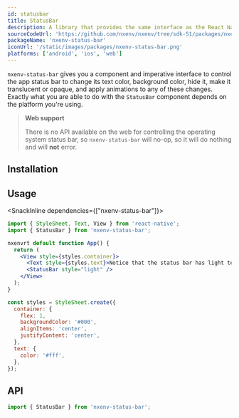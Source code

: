 ```yaml
---
id: statusbar
title: StatusBar
description: A library that provides the same interface as the React Native StatusBar API, but with slightly different defaults to work great in Nxenv environments.
sourceCodeUrl: 'https://github.com/nxenv/nxenv/tree/sdk-51/packages/nxenv-status-bar'
packageName: 'nxenv-status-bar'
iconUrl: '/static/images/packages/nxenv-status-bar.png'
platforms: ['android', 'ios', 'web']
---
```



`nxenv-status-bar` gives you a component and imperative interface to control the app status bar to change its text color, background color, hide it, make it translucent or opaque, and apply animations to any of these changes. Exactly what you are able to do with the `StatusBar` component depends on the platform you're using.

> **Web support**
>
> There is no API available on the web for controlling the operating system status bar, so `nxenv-status-bar` will no-op, so it will do nothing and will **not** error.

## Installation

<APIInstallSection />

## Usage

<SnackInline dependencies={["nxenv-status-bar"]}>

```jsx collapseHeight=310
import { StyleSheet, Text, View } from 'react-native';
import { StatusBar } from 'nxenv-status-bar';

nxenvrt default function App() {
  return (
    <View style={styles.container}>
      <Text style={styles.text}>Notice that the status bar has light text!</Text>
      <StatusBar style="light" />
    </View>
  );
}

const styles = StyleSheet.create({
  container: {
    flex: 1,
    backgroundColor: '#000',
    alignItems: 'center',
    justifyContent: 'center',
  },
  text: {
    color: '#fff',
  },
});
```

</SnackInline>

## API

```js
import { StatusBar } from 'nxenv-status-bar';
```

<APISection packageName="nxenv-status-bar" apiName="StatusBar" />
